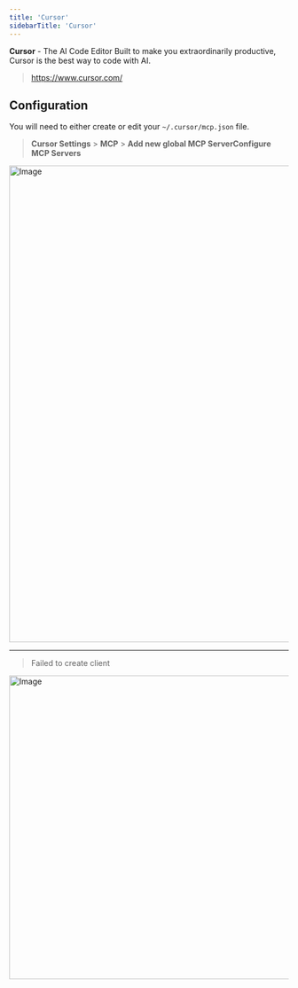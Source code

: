 ```yaml
---
title: 'Cursor'
sidebarTitle: 'Cursor'
---
```


**Cursor** - The AI Code Editor Built to make you extraordinarily productive, Cursor is the best way to code with AI.

> https://www.cursor.com/


<Authentication />

## Configuration

<NpmInstall />

You will need to either create or edit your `~/.cursor/mcp.json` file.

> **Cursor Settings** > **MCP** > **Add new global MCP ServerConfigure MCP Servers**

<img width="860" alt="Image" src="https://github.com/user-attachments/assets/6b405a05-a781-4530-9fc9-d612b749514b" />

<McpServers/>

---

<Troubleshooting />

> Failed to create client

<img width="548" alt="Image" src="https://github.com/user-attachments/assets/5a2a8dd2-ec65-4734-baef-b8ffac84654a" />
